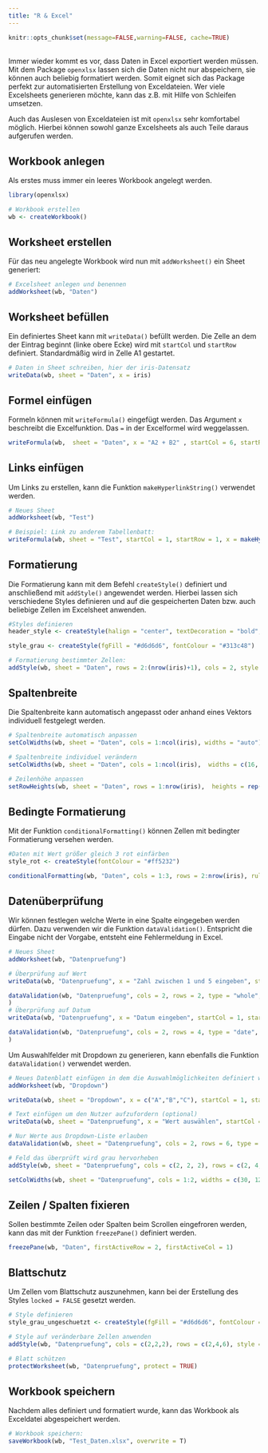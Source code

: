 ```yaml
---
title: "R & Excel"
---
```




```r
knitr::opts_chunk$set(message=FALSE,warning=FALSE, cache=TRUE)
```

<p style="margin-top: 30px;">

Immer wieder kommt es vor, dass Daten in Excel exportiert werden müssen. Mit dem Package `openxlsx` lassen sich die Daten nicht nur abspeichern, sie können auch beliebig formatiert werden. Somit eignet sich das Package perfekt zur automatisierten Erstellung von Exceldateien. Wer viele Excelsheets generieren möchte, kann das z.B. mit Hilfe von Schleifen umsetzen.

</p>

Auch das Auslesen von Exceldateien ist mit `openxlsx` sehr komfortabel möglich. Hierbei können sowohl ganze Excelsheets als auch Teile daraus aufgerufen werden.

<p style="margin-top: 30px;">

## Workbook anlegen

</p>

Als erstes muss immer ein leeres Workbook angelegt werden.

```r

library(openxlsx)

# Workbook erstellen
wb <- createWorkbook()

```

<p style="margin-top: 30px;">

## Worksheet erstellen

</p>

Für das neu angelegte Workbook wird nun mit `addWorksheet()` ein Sheet generiert:

```r

# Excelsheet anlegen und benennen
addWorksheet(wb, "Daten")

```

<p style="margin-top: 30px;">

## Worksheet befüllen

</p>

Ein definiertes Sheet kann mit `writeData()` befüllt werden. Die Zelle an dem der Eintrag beginnt (linke obere Ecke) wird mit `startCol` und `startRow` definiert. Standardmäßig wird in Zelle A1 gestartet.

```r

# Daten in Sheet schreiben, hier der iris-Datensatz
writeData(wb, sheet = "Daten", x = iris)

```

<p style="margin-top: 30px;">

## Formel einfügen

</p>

Formeln können mit `writeFormula()` eingefügt werden. Das Argument `x` beschreibt die Excelfunktion. Das `=` in der Excelformel wird weggelassen.

```r

writeFormula(wb,  sheet = "Daten", x = "A2 + B2" , startCol = 6, startRow = 2)

```

<p style="margin-top: 30px;">

## Links einfügen

</p>

Um Links zu erstellen, kann die Funktion `makeHyperlinkString()` verwendet werden.

```r

# Neues Sheet
addWorksheet(wb, "Test")

# Beispiel: Link zu anderem Tabellenbatt:
writeFormula(wb, sheet = "Test", startCol = 1, startRow = 1, x = makeHyperlinkString(sheet = "Daten", row = 1, col = 2, text = "Link zu Iris-Datensatz"))

```

<p style="margin-top: 30px;">

## Formatierung

</p>

Die Formatierung kann mit dem Befehl `createStyle()` definiert und anschließend mit `addStyle()` angewendet werden. Hierbei lassen sich verschiedene Styles definieren und auf die gespeicherten Daten bzw. auch beliebige Zellen im Excelsheet anwenden.

```r

#Styles definieren
header_style <- createStyle(halign = "center", textDecoration = "bold", border = "Bottom")

style_grau <- createStyle(fgFill = "#d6d6d6", fontColour = "#313c48")

# Formatierung bestimmter Zellen:
addStyle(wb, sheet = "Daten", rows = 2:(nrow(iris)+1), cols = 2, style = style_grau)

```

<p style="margin-top: 30px;">

## Spaltenbreite

</p>

Die Spaltenbreite kann automatisch angepasst oder anhand eines Vektors individuell festgelegt werden.

```r

# Spaltenbreite automatisch anpassen
setColWidths(wb, sheet = "Daten", cols = 1:ncol(iris), widths = "auto")

# Spaltenbreite individuel verändern
setColWidths(wb, sheet = "Daten", cols = 1:ncol(iris),  widths = c(16, 15, 12, 33))

# Zeilenhöhe anpassen
setRowHeights(wb, sheet = "Daten", rows = 1:nrow(iris),  heights = rep(30, times = nrow(iris)))

```

<p style="margin-top: 30px;">

## Bedingte Formatierung

</p>

Mit der Funktion `conditionalFormatting()` können Zellen mit bedingter Formatierung versehen werden.

```r

#Daten mit Wert größer gleich 3 rot einfärben
style_rot <- createStyle(fontColour = "#ff5232")

conditionalFormatting(wb, "Daten", cols = 1:3, rows = 2:nrow(iris), rule = "A2>=3", style = style_rot)

```

<p style="margin-top: 30px;">

## Datenüberprüfung

</p>

Wir können festlegen welche Werte in eine Spalte eingegeben werden dürfen. Dazu verwenden wir die Funktion `dataValidation()`. Entspricht die Eingabe nicht der Vorgabe, entsteht eine Fehlermeldung in Excel.

```r

# Neues Sheet
addWorksheet(wb, "Datenpruefung")

# Überprüfung auf Wert
writeData(wb, "Datenpruefung", x = "Zahl zwischen 1 und 5 eingeben", startCol = 1, startRow = 2)

dataValidation(wb, "Datenpruefung", cols = 2, rows = 2, type = "whole", operator = "between", value = c(1, 5)
) 
# Überprüfung auf Datum
writeData(wb, "Datenpruefung", x = "Datum eingeben", startCol = 1, startRow = 4)

dataValidation(wb, "Datenpruefung", cols = 2, rows = 4, type = "date", operator = "greaterThanOrEqual", value = as.Date("2022-01-01")
)  

```

Um Auswahlfelder mit Dropdown zu generieren, kann ebenfalls die Funktion `dataValidation()` verwendet werden.

```r

# Neues Datenblatt einfügen in dem die Auswahlmöglichkeiten definiert werden
addWorksheet(wb, "Dropdown")

writeData(wb, sheet = "Dropdown", x = c("A","B","C"), startCol = 1, startRow = 1)

# Text einfügen um den Nutzer aufzufordern (optional)
writeData(wb, sheet = "Datenpruefung", x = "Wert auswählen", startCol = 1, startRow = 6)

# Nur Werte aus Dropdown-Liste erlauben
dataValidation(wb, sheet = "Datenpruefung", cols = 2, rows = 6, type = "list", value = "Dropdown!$A$1:$A$3")

# Feld das überprüft wird grau hervorheben
addStyle(wb, sheet = "Datenpruefung", cols = c(2, 2, 2), rows = c(2, 4, 6), style = style_grau)

setColWidths(wb, sheet = "Datenpruefung", cols = 1:2, widths = c(30, 12))

```

<p style="margin-top: 30px;">

## Zeilen / Spalten fixieren

</p>

Sollen bestimmte Zeilen oder Spalten beim Scrollen eingefroren werden, kann das mit der Funktion `freezePane()` definiert werden.

```r

freezePane(wb, "Daten", firstActiveRow = 2, firstActiveCol = 1)

```

<p style="margin-top: 30px;">

## Blattschutz

</p>

Um Zellen vom Blattschutz auszunehmen, kann bei der Erstellung des Styles `locked = FALSE` gesetzt werden.

```r

# Style definieren
style_grau_ungeschuetzt <- createStyle(fgFill = "#d6d6d6", fontColour = "#313c48", locked = FALSE)

# Style auf veränderbare Zellen anwenden
addStyle(wb, "Datenpruefung", cols = c(2,2,2), rows = c(2,4,6), style = style_grau_ungeschuetzt)

# Blatt schützen
protectWorksheet(wb, "Datenpruefung", protect = TRUE)

```

<p style="margin-top: 30px;">

## Workbook speichern

</p>

Nachdem alles definiert und formatiert wurde, kann das Workbook als Exceldatei abgespeichert werden.

```r

# Workbook speichern:
saveWorkbook(wb, "Test_Daten.xlsx", overwrite = T)

```
